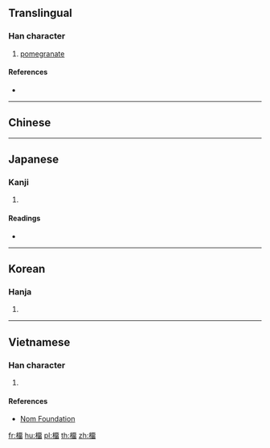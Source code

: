 ==Translingual==

===Han character===
{{Han char|rn=75|rad=木|as=12|sn=16|four=|canj=DMLW|ids=⿰木畱}}

# [[pomegranate]]

====References====
* {{Han ref|kx=0552.290|dkj=15525|dj=0941.160|hdz=21287.060|uh=6A4A|ud=27210}}

----

==Chinese==
{{zh-see|榴|v}}

----

==Japanese==

===Kanji===
{{ja-kanji|grade=|rs=木12}}

# {{defn|lang=ja|sort=木12}}

====Readings====
* {{ja-readings|on=[[りょう]] (ryō), [[る]] (ru)|kun=[[ざくろ]] (zakuro)}}

----

==Korean==

===Hanja===
{{ko-hanja|hangeul=[[류]], [[유]]|eumhun=|rv=ryu, yu|mr=ryu, yu|y=lyu, yu}}

# {{defn|lang=ko|sort=木12}}

----

==Vietnamese==

===Han character===
{{vi-readings|rs=木12| hanviet = [[lựu]], [[lưu]]}}

# {{defn|lang=vi|sort=木12}}

====References====
*[http://nomfoundation.org/common/nom_details.php?codepoint=6a4a Nom Foundation]

[[fr:橊]]
[[hu:橊]]
[[pl:橊]]
[[th:橊]]
[[zh:橊]]